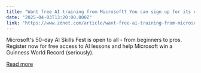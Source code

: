 ```yaml
---
title: "Want free AI training from Microsoft? You can sign up for its AI Skills Fest now"
date: "2025-04-03T13:20:00.000Z"
link: "https://www.zdnet.com/article/want-free-ai-training-from-microsoft-you-can-sign-up-for-its-ai-skills-fest-now/"
---
```


Microsoft's 50-day AI Skills Fest is open to all - from beginners to pros. Register now for free access to AI lessons and help Microsoft win a Guinness World Record (seriously).

[Read more](https://www.zdnet.com/article/want-free-ai-training-from-microsoft-you-can-sign-up-for-its-ai-skills-fest-now/)
